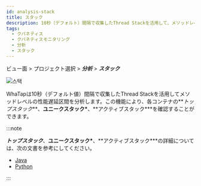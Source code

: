 ```yaml
---
id: analysis-stack
title: スタック
description: 10秒（デフォルト）間隔で収集したThread Stackを活用して、メソッドレベルの性能遅延区間を分析します。
tags:
  - クバネティス
  - クバネティスモニタリング
  - 分析
  - スタック
---
```


ビュー面 > プロジェクト選択 > **_分析_** > **_スタック_**

![스택](https://img.whatap.io/media/images/whatap_kubernetes_analysis_stack.png)

WhaTapは10秒（デフォルト値）間隔で収集したThread Stackを活用してメソッドレベルの性能遅延区間を分析します。この機能により、各コンテナの**_トップスタック_**、**ユニークスタック\***、**アクティブスタック\***を確認することができます。

:::note

**_トップスタック_**、**ユニークスタック\***、**アクティブスタック\***の詳細については、次の文書を参考にしてください。

-   [Java](../java/analysis-apm)
-   [Python](../python/analysis-apm)

:::
